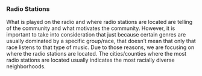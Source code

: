 ### Radio Stations

What is played on the radio and where radio stations are located are telling of the community and what motivates the community. However, it is important to take into consideration that just because certain genres are usually dominated by a specific group/race, that doesn’t mean that only that race listens to that type of music. Due to those reasons, we are focusing on where the radio stations are located. The cities/counties where the most radio stations are located usually indicates the most racially diverse neighborhoods.